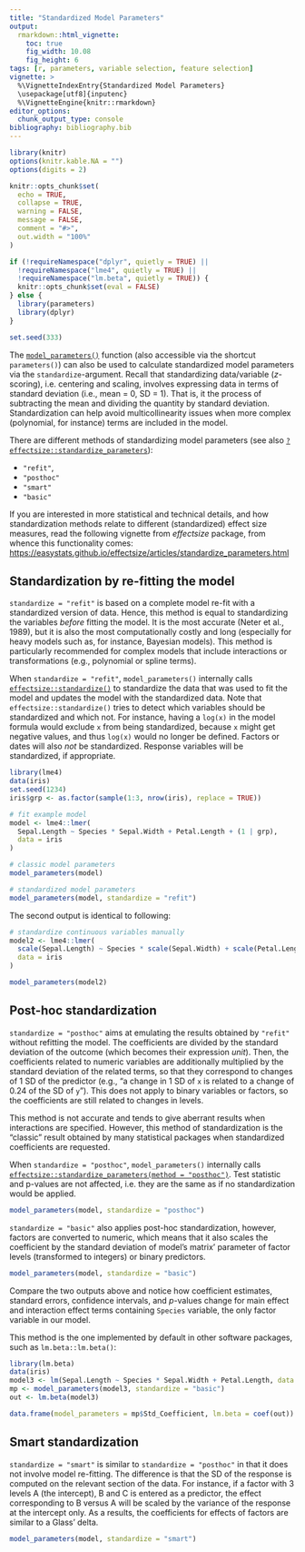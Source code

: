 ```yaml
---
title: "Standardized Model Parameters"
output: 
  rmarkdown::html_vignette:
    toc: true
    fig_width: 10.08
    fig_height: 6
tags: [r, parameters, variable selection, feature selection]
vignette: >
  %\VignetteIndexEntry{Standardized Model Parameters}
  \usepackage[utf8]{inputenc}
  %\VignetteEngine{knitr::rmarkdown}
editor_options: 
  chunk_output_type: console
bibliography: bibliography.bib
---
```


```r
library(knitr)
options(knitr.kable.NA = "")
options(digits = 2)

knitr::opts_chunk$set(
  echo = TRUE,
  collapse = TRUE,
  warning = FALSE,
  message = FALSE,
  comment = "#>",
  out.width = "100%"
)

if (!requireNamespace("dplyr", quietly = TRUE) ||
  !requireNamespace("lme4", quietly = TRUE) ||
  !requireNamespace("lm.beta", quietly = TRUE)) {
  knitr::opts_chunk$set(eval = FALSE)
} else {
  library(parameters)
  library(dplyr)
}

set.seed(333)
```

The
[`model_parameters()`](https://easystats.github.io/parameters/articles/model_parameters.html)
function (also accessible via the shortcut `parameters()`) can also be used to
calculate standardized model parameters via the `standardize`-argument. Recall
that standardizing data/variable (*z*-scoring), i.e. centering and scaling,
involves expressing data in terms of standard deviation (i.e., mean = 0, SD =
1). That is, it the process of subtracting the mean and dividing the quantity by
standard deviation. Standardization can help avoid multicollinearity issues when more complex (polynomial, for instance) terms are included in the model.

There are different methods of standardizing model parameters (see also [`?effectsize::standardize_parameters`](https://easystats.github.io/effectsize/reference/standardize_parameters.html)):

- `"refit"`,
- `"posthoc"`
- `"smart"` 
- `"basic"`

If you are interested in more statistical and technical details, and how standardization methods relate to different (standardized) effect size measures, read the following vignette from *effectsize* package, from whence this functionality comes:
<https://easystats.github.io/effectsize/articles/standardize_parameters.html>

## Standardization by re-fitting the model

`standardize = "refit"` is based on a complete model re-fit with a standardized
version of data. Hence, this method is equal to standardizing the variables
*before* fitting the model. It is the most accurate (Neter et al., 1989), but it
is also the most computationally costly and long (especially for heavy models
such as, for instance, Bayesian models). This method is particularly recommended
for complex models that include interactions or transformations (e.g.,
polynomial or spline terms).

When `standardize = "refit"`, `model_parameters()` internally calls
[`effectsize::standardize()`](https://easystats.github.io/effectsize/reference/standardize.html)
to standardize the data that was used to fit the model and updates the model
with the standardized data. Note that `effectsize::standardize()` tries to
detect which variables should be standardized and which not. For instance,
having a `log(x)` in the model formula would exclude `x` from being
standardized, because `x` might get negative values, and thus `log(x)` would no
longer be defined. Factors or dates will also *not* be standardized. Response
variables will be standardized, if appropriate.

```r
library(lme4)
data(iris)
set.seed(1234)
iris$grp <- as.factor(sample(1:3, nrow(iris), replace = TRUE))

# fit example model
model <- lme4::lmer(
  Sepal.Length ~ Species * Sepal.Width + Petal.Length + (1 | grp),
  data = iris
)

# classic model parameters
model_parameters(model)

# standardized model parameters
model_parameters(model, standardize = "refit")
```

The second output is identical to following:

```r
# standardize continuous variables manually
model2 <- lme4::lmer(
  scale(Sepal.Length) ~ Species * scale(Sepal.Width) + scale(Petal.Length) + (1 | grp),
  data = iris
)

model_parameters(model2)
```

## Post-hoc standardization

`standardize = "posthoc"` aims at emulating the results obtained by `"refit"`
without refitting the model. The coefficients are divided by the standard
deviation of the outcome (which becomes their expression *unit*). Then, the
coefficients related to numeric variables are additionally multiplied by the
standard deviation of the related terms, so that they correspond to changes of 1
SD of the predictor (e.g., "a change in 1 SD of `x` is related to a change of
0.24 of the SD of `y`"). This does not apply to binary variables or factors, so
the coefficients are still related to changes in levels.

This method is not accurate and tends to give aberrant results when interactions
are specified. However, this method of standardization is the "classic" result
obtained by many statistical packages when standardized coefficients are
requested.

When `standardize = "posthoc"`, `model_parameters()` internally calls
[`effectsize::standardize_parameters(method = "posthoc")`](https://easystats.github.io/effectsize/reference/standardize_parameters.html).
Test statistic and p-values are not affected, i.e. they are the same as if no
standardization would be applied.

```r
model_parameters(model, standardize = "posthoc")
```

`standardize = "basic"` also applies post-hoc standardization, however, factors
are converted to numeric, which means that it also scales the coefficient by the
standard deviation of model's matrix' parameter of factor levels (transformed to
integers) or binary predictors.

```r
model_parameters(model, standardize = "basic")
```

Compare the two outputs above and notice how coefficient estimates, standard
errors, confidence intervals, and *p*-values change for main effect and
interaction effect terms containing `Species` variable, the only factor variable
in our model.

This method is the one implemented by default in other software packages, such as `lm.beta::lm.beta()`:

```r
library(lm.beta)
data(iris)
model3 <- lm(Sepal.Length ~ Species * Sepal.Width + Petal.Length, data = iris)
mp <- model_parameters(model3, standardize = "basic")
out <- lm.beta(model3)

data.frame(model_parameters = mp$Std_Coefficient, lm.beta = coef(out))
```


## Smart standardization

`standardize = "smart"` is similar to `standardize = "posthoc"` in that it does
not involve model re-fitting. The difference is that the SD of the response is
computed on the relevant section of the data. For instance, if a factor with 3
levels A (the intercept), B and C is entered as a predictor, the effect
corresponding to B versus A will be scaled by the variance of the response at
the intercept only. As a results, the coefficients for effects of factors are
similar to a Glass' delta.

```r
model_parameters(model, standardize = "smart")
```
